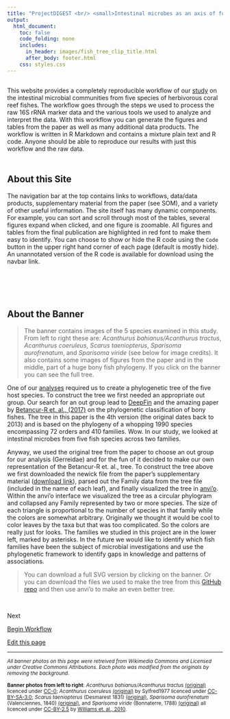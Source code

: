 ```yaml
---
title: "ProjectDIGEST <br/> <small>Intestinal microbes as an axis of functional diversity <br/> among large marine consumers</small>"
output:
  html_document:
    toc: false
    code_folding: none
    includes:
      in_header: images/fish_tree_clip_title.html
      after_body: footer.html
    css: styles.css
---
```




<div style="padding-top: 0.1em"></div>

<p id = "notice">
This website provides a <span class="callout">completely reproducible workflow</span> of our [study](publication.html){target="_new"} on the intestinal microbial communities from five species of herbivorous coral reef fishes. The workflow goes through the steps we used to process the raw 16S rRNA marker data and the various tools we used to analyze and interpret  the data. With this workflow you can generate the figures and tables from the paper as well as many additional data products. The workflow is written in R Markdown and contains a mixture plain text and R code. Anyone should be able to reproduce our results with just this workflow and the raw data.
</p>

<div style="padding-top: 0.5em"></div>
## About this Site

The <span class="callout">navigation bar</span> at the top contains links to workflows, data/data products, supplementary material from the paper (see SOM), and a variety of other useful information. The site itself has many <span class="callout">dynamic</span> components. For example, you can <span class="callout">sort</span> and <span class="callout">scroll</span> through most of the tables, several figures expand when clicked, and one figure is <span class="callout">zoomable</span>. All figures and tables from the final publication are highlighted in <span class="paper">red font</span> to make them easy to identify. You can choose to <span class="callout">show</span> or <span class="callout">hide</span> the R code using the `Code` button in the upper right hand corner of each page (default is mostly hide).  An unannotated version of the R code is available for download using the navbar link.

<br/>

<div style="padding-top: 2em"></div>
## About the Banner

>The banner contains images of the 5 species examined in this study. From left to right these are: *Acanthurus bahianus/Acanthurus tractus*, *Acanthurus coeruleus*, *Scarus taeniopterus*,  *Sparisoma aurofrenatum*, and *Sparisoma viride* (see below for image credits). It also contains some images of figures from the paper and in the middle, part of a huge bony fish phylogeny. If you click on the banner you can see the full tree. 

One  of our [analyses](6_synthesis.html#asvs__host_trait_correlation){target="_new"} required us to create a phylogenetic tree of the five host species. To construct the tree we first needed an appropriate out group. Our search for an  out group  lead to [DeepFin](https://sites.google.com/site/guilleorti/){target="_new"} and the amazing paper by [Betancur-R et. al., (2017)](https://link.springer.com/article/10.1186/s12862-017-0958-3){target="_new"} on the phylogenetic classification of bony fishes. The tree in this paper is the 4th version (the original dates back to 2013) and is based on the phylogeny of a whopping <span class="callout">1990 species</span> encompassing <span class="callout">72 orders</span> and <span class="callout">410 families</span>. Wow. In our study, we looked at intestinal microbes  from five fish species across two families.

Anyway, we used the original tree from the paper to choose an out group for our analysis (Gerreidae) and for the fun of it  decided to make our own representation of the Betancur-R et. al., tree. To construct the tree above we first downloaded the newick file from the paper's supplementary material ([download link](https://static-content.springer.com/esm/art%3A10.1186%2Fs12862-017-0958-3/MediaObjects/12862_2017_958_MOESM2_ESM.tre){target="_new"}), parsed out the Family data from the tree file (included in the name of each leaf), and finally visualized the tree in [anvi'o](http://merenlab.org/software/anvio/){target="_new"}. Within the anvi'o interface we visualized the tree as a circular phylogram and collapsed any Family represented by two or more species. The size of each triangle is proportional to the number of species in that family while the colors are somewhat arbitrary. Originally we thought it would be cool to color leaves by the taxa but that was too complicated. So the colors are really just for looks. The families we studied in this project are in the lower left, marked by asterisks. In the future we would like to identify which fish families have been the subject of microbial investigations and use the phylogenetic framework to identify gaps in knowledge and patterns of associations.

> You can download a full SVG version by clicking on the banner. Or you can download the files we used to make the tree from this [GitHub repo](https://github.com/projectdigest/betancur_r-fish-tree){target="_new"} and then use anvi'o to make an even better tree.

<br/>

<div class="post-nav">
<div class="post-nav-item">
<div class="meta-nav">Next</div>
<a href="intro.html" rel="next">Begin Workflow</a>
</div>
</div>


<p class="edit-page">
  <a href="https://github.com/projectdigest/web/blob/master/build/index.Rmd">
    <i class="fas fa-pen pr-2"></i> Edit this page
  </a>
</p>

<hr/>

<p><small>
<em>All banner photos on this page were retreived from Wikimedia Commons and Licensed under Creative Commons Attributions. Each photo was modified from the originals by removing the background</em>.

**Banner photos from left to right**: <em>Acanthurus bahianus/Acanthurus tractus </em><a href="https://commons.wikimedia.org/wiki/Category:Acanthurus_bahianus#/media/File:Acanthurus_bahianus_SI2.jpg">(original)</a> licenced under <a href="https://creativecommons.org/share-your-work/public-domain/cc0">CC-0</a>; <em>Acanthurus coeruleus </em><a href="https://commons.wikimedia.org/wiki/File:Fish13092009a.jpg">(original)</a> by Sylfred1977 licenced under <a href="https://creativecommons.org/licenses/by-sa/3.0/">CC-BY-SA-3.0</a>; <em>Scarus taeniopterus</em> (Desmarest 1831) <a href="https://commons.wikimedia.org/wiki/File:Scarus_taeniopterus_-_pone.0010676.g130.png">(original)</a>, <em>Sparisoma aurofrenatum</em> (Valenciennes, 1840) <a href="https://commons.wikimedia.org/wiki/File:Sparisoma_aurofrenatum_-_pone.0010676.g133.png">(original)</a>, and <em>Sparisoma viride</em> (Bonnaterre, 1788) <a href="https://commons.wikimedia.org/wiki/File:Stoplight-parrotfish.jpg">(original)</a> all licenced under <a href="https://creativecommons.org/licenses/by/2.5/">CC-BY-2.5</a> by <a href="https://doi.org/10.1371/journal.pone.0010676">Williams et. al., 2010</a>.
</small></p>

<!--

<pre>
for species in `cat list.txt`;
do
  pysradb search --db /pool/genomics/stri_istmobiome/dbs/pysradb/SRAmetadb.sqlite "$species" --desc --expand |& tee -a results.txt;
done
</pre>
-->

<!--
<a href="images/fish_tree.svg" download>
  <img src="images/fish_tree.svg" alt="full tree" width="404" height="442">
</a>
-->
